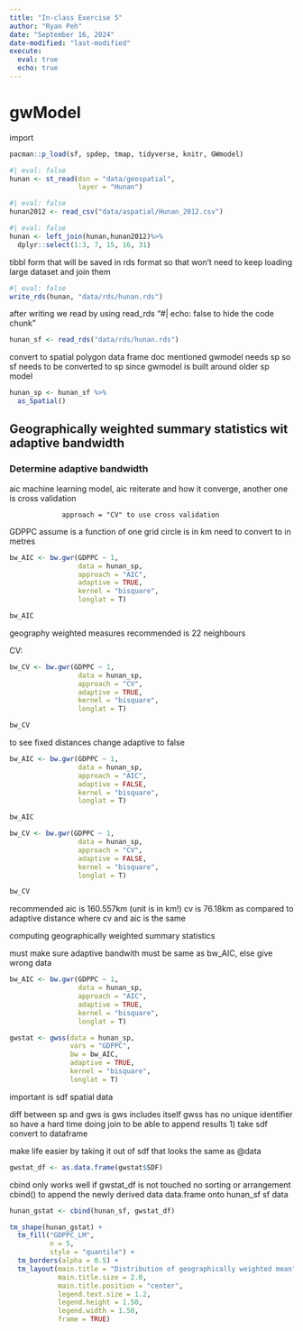 ---
title: "In-class Exercise 5"
author: "Ryan Peh"
date: "September 16, 2024"
date-modified: "last-modified"
execute: 
  eval: true
  echo: true
---

# gwModel

import

```{r}
pacman::p_load(sf, spdep, tmap, tidyverse, knitr, GWmodel)
```

```{r}
#| eval: false
hunan <- st_read(dsn = "data/geospatial", 
                 layer = "Hunan")
```

```{r}
#| eval: false
hunan2012 <- read_csv("data/aspatial/Hunan_2012.csv")
```

```{r}
#| eval: false
hunan <- left_join(hunan,hunan2012)%>%
  dplyr::select(1:3, 7, 15, 16, 31)
```

tibbl form that will be saved in rds format so that won't need to keep loading large dataset and join them
```{r}
#| eval: false
write_rds(hunan, "data/rds/hunan.rds")
```

after writing we read by using read_rds
"#| echo: false to hide the code chunk"
```{r}
hunan_sf <- read_rds("data/rds/hunan.rds")
```

convert to spatial polygon data frame
doc mentioned gwmodel needs sp so sf needs to be converted to sp since gwmodel is built around older sp model
```{r}
hunan_sp <- hunan_sf %>%
  as_Spatial()
```

## Geographically weighted summary statistics wit adaptive bandwidth

### Determine adaptive bandwidth

aic machine learning model, aic reiterate and how it converge, another one is cross validation

                 approach = "CV" to use cross validation

GDPPC assume is a function of one
grid circle is in km need to convert to in metres
```{r}
bw_AIC <- bw.gwr(GDPPC ~ 1,
                 data = hunan_sp,
                 approach = "AIC",
                 adaptive = TRUE,
                 kernel = "bisquare",
                 longlat = T)
```

```{r}
bw_AIC
```
geography weighted measures recommended is 22 neighbours

CV:
```{r}
bw_CV <- bw.gwr(GDPPC ~ 1,
                 data = hunan_sp,
                 approach = "CV",
                 adaptive = TRUE,
                 kernel = "bisquare",
                 longlat = T)
```

```{r}
bw_CV
```
to see fixed distances change adaptive to false
```{r}
bw_AIC <- bw.gwr(GDPPC ~ 1,
                 data = hunan_sp,
                 approach = "AIC",
                 adaptive = FALSE,
                 kernel = "bisquare",
                 longlat = T)
```

```{r}
bw_AIC
```
```{r}
bw_CV <- bw.gwr(GDPPC ~ 1,
                 data = hunan_sp,
                 approach = "CV",
                 adaptive = FALSE,
                 kernel = "bisquare",
                 longlat = T)
```

```{r}
bw_CV
```
recommended aic is 160.557km (unit is in km!)
cv is 76.18km as compared to adaptive distance where cv and aic is the same

computing geographically weighted summary statistics

must make sure adaptive bandwith must be same as bw_AIC, else give wrong data 
```{r}
bw_AIC <- bw.gwr(GDPPC ~ 1,
                 data = hunan_sp,
                 approach = "AIC",
                 adaptive = TRUE,
                 kernel = "bisquare",
                 longlat = T)

gwstat <- gwss(data = hunan_sp,
               vars = "GDPPC",
               bw = bw_AIC,
               adaptive = TRUE,
               kernel = "bisquare",
               longlat = T)
```

important is sdf spatial data

diff between sp and gws is gws includes itself
gwss has no unique identifier so have a hard time doing join
to be able to append results 
1) take sdf convert to dataframe

make life easier by taking it out of sdf that looks the same as @data
```{r}
gwstat_df <- as.data.frame(gwstat$SDF)
```
cbind only works well if gwstat_df is not touched
no sorting or arrangement
cbind() to append the newly derived data data.frame onto hunan_sf sf data 
```{r}
hunan_gstat <- cbind(hunan_sf, gwstat_df)
```

```{r}
tm_shape(hunan_gstat) +
  tm_fill("GDPPC_LM",
          n = 5,
          style = "quantile") +
  tm_borders(alpha = 0.5) + 
  tm_layout(main.title = "Distribution of geographically weighted mean",
            main.title.size = 2.0,
            main.title.position = "center",
            legend.text.size = 1.2,
            legend.height = 1.50,
            legend.width = 1.50,
            frame = TRUE)
```

```{r}

```

```{r}

```

```{r}

```

```{r}

```

```{r}

```

```{r}

```

```{r}

```
```{r}

```

```{r}

```

```{r}

```

```{r}

```

```{r}

```

```{r}

```

```{r}

```

```{r}

```

```{r}

```

```{r}

```

```{r}

```

```{r}

```

```{r}

```

```{r}

```

```{r}

```

```{r}

```

```{r}

```

```{r}

```

```{r}

```

```{r}

```

```{r}

```

```{r}

```

```{r}

```

```{r}

```

```{r}

```

```{r}

```